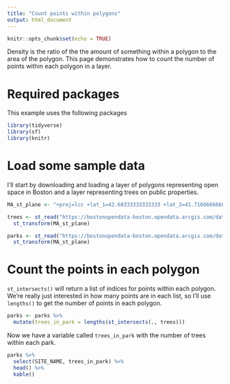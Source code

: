 ```yaml
---
title: "Count points within polygons"
output: html_document
---
```


```r
knitr::opts_chunk$set(echo = TRUE)
```

Density is the ratio of the the amount of something within a 
polygon to the area of the polygon. This page demonstrates how 
to count the number of points within each polygon in a layer.

# Required packages

This example uses the following packages

```r
library(tidyverse)
library(sf)
library(knitr)
```

# Load some sample data

I'll start by downloading and loading a layer of polygons representing 
open space in Boston and a layer representing trees on public properties.

```r
MA_st_plane <- "+proj=lcc +lat_1=42.68333333333333 +lat_2=41.71666666666667 +lat_0=41 +lon_0=-71.5 +x_0=200000.0001016002 +y_0=750000 +ellps=GRS80 +towgs84=0,0,0,0,0,0,0 +to_meter=0.3048006096012192 +no_defs" 

trees <- st_read("https://bostonopendata-boston.opendata.arcgis.com/datasets/boston::trees.geojson") %>%
  st_transform(MA_st_plane)

parks <- st_read("https://bostonopendata-boston.opendata.arcgis.com/datasets/boston::open-space.geojson") %>%
  st_transform(MA_st_plane)

```

# Count the points in each polygon

`st_intersects()` will return a list of indices for points within 
each polygon. We're really just interested in how many points are in 
each list, so I'll use `lengths()` to get the number of points in each 
polygon.

```r
parks <- parks %>%
  mutate(trees_in_park = lengths(st_intersects(., trees)))
```  

Now we have a variable called `trees_in_park` with the number of trees
within each park.

```r
parks %>%
  select(SITE_NAME, trees_in_park) %>%
  head() %>%
  kable()
```


